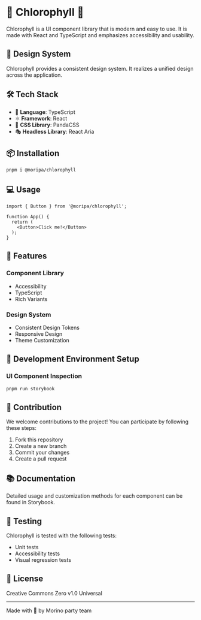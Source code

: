 
<Meta title="About Chlorophyll" />

# 🌿 Chlorophyll 🌿

Chlorophyll is a UI component library that is modern and easy to use. It is made with React and TypeScript and emphasizes accessibility and usability.


## 🎨 Design System

Chlorophyll provides a consistent design system. It realizes a unified design across the application.

## 🛠 Tech Stack

- 🎨 **Language**: TypeScript
- ⚛️ **Framework**: React
- 🎯 **CSS Library**: PandaCSS
- 🎭 **Headless Library**: React Aria

## 📦 Installation

```bash
pnpm i @moripa/chlorophyll
```

## 💻 Usage

```tsx
import { Button } from '@moripa/chlorophyll';

function App() {
  return (
    <Button>Click me!</Button>
  );
}
```

## 🎯 Features

### Component Library
- Accessibility
- TypeScript
- Rich Variants

### Design System
- Consistent Design Tokens
- Responsive Design
- Theme Customization

## 🚀 Development Environment Setup

### UI Component Inspection
```bash
pnpm run storybook
```


## 🤝 Contribution

We welcome contributions to the project! You can participate by following these steps:

1. Fork this repository
2. Create a new branch
3. Commit your changes
4. Create a pull request

## 📚 Documentation

Detailed usage and customization methods for each component can be found in Storybook.

## 🧪 Testing

Chlorophyll is tested with the following tests:

- Unit tests
- Accessibility tests
- Visual regression tests

## 📝 License

Creative Commons Zero v1.0 Universal

---
Made with 💚 by Morino party team